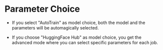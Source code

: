 # Parameter Choice

- If you select "AutoTrain" as model choice, both the model and the parameters will be automagically selected.

- If you choose "HuggingFace Hub" as model choice, you get the advanced mode where you can select specific parameters for each job.
